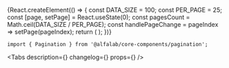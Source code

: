 



<Meta
    title='Компоненты/Pagination'
    component={Pagination}
/>

<!-- Canvas -->

<Story name='Pagination'>
    {React.createElement(() => {
        const DATA_SIZE = 100;
        const PER_PAGE = 25;
        const [page, setPage] = React.useState(0);
        const pagesCount = Math.ceil(DATA_SIZE / PER_PAGE);
        const handlePageChange = pageIndex => setPage(pageIndex);
        return (
            <Pagination
                currentPageIndex={page}
                pagesCount={pagesCount}
                onPageChange={handlePageChange}
            />
        );
    })}
</Story>

<!-- Docs -->

<ComponentHeader
    name='Pagination'
    version={version}
    package='@alfalab/core-components/pagination'
    stage={1}
    design=''
/>

```tsx
import { Pagination } from '@alfalab/core-components/pagination';
```

<Tabs
    description={<Description />}
    changelog={<Changelog />}
    props={<Props of={Pagination} />}
/>
